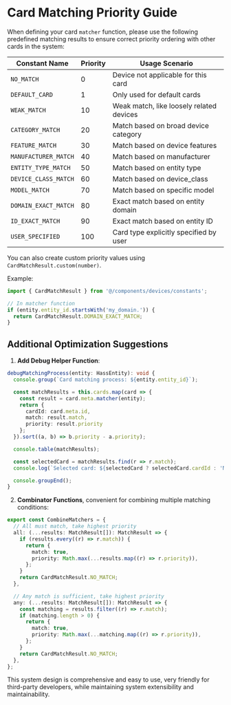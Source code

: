 # Card Matching Priority Guide

When defining your card `matcher` function, please use the following predefined matching results to ensure correct priority ordering with other cards in the system:

| Constant Name        | Priority | Usage Scenario                           |
| -------------------- | -------- | ---------------------------------------- |
| `NO_MATCH`           | 0        | Device not applicable for this card      |
| `DEFAULT_CARD`       | 1        | Only used for default cards              |
| `WEAK_MATCH`         | 10       | Weak match, like loosely related devices |
| `CATEGORY_MATCH`     | 20       | Match based on broad device category     |
| `FEATURE_MATCH`      | 30       | Match based on device features           |
| `MANUFACTURER_MATCH` | 40       | Match based on manufacturer              |
| `ENTITY_TYPE_MATCH`  | 50       | Match based on entity type               |
| `DEVICE_CLASS_MATCH` | 60       | Match based on device_class              |
| `MODEL_MATCH`        | 70       | Match based on specific model            |
| `DOMAIN_EXACT_MATCH` | 80       | Exact match based on entity domain       |
| `ID_EXACT_MATCH`     | 90       | Exact match based on entity ID           |
| `USER_SPECIFIED`     | 100      | Card type explicitly specified by user   |

You can also create custom priority values using `CardMatchResult.custom(number)`.

Example:

```javascript
import { CardMatchResult } from '@/components/devices/constants';

// In matcher function
if (entity.entity_id.startsWith('my_domain.')) {
  return CardMatchResult.DOMAIN_EXACT_MATCH;
}
```

## Additional Optimization Suggestions

1. **Add Debug Helper Function**:

```typescript:apps/frontend/src/components/devices/card-registry.ts
debugMatchingProcess(entity: HassEntity): void {
  console.group(`Card matching process: ${entity.entity_id}`);

  const matchResults = this.cards.map(card => {
    const result = card.meta.matcher(entity);
    return {
      cardId: card.meta.id,
      match: result.match,
      priority: result.priority
    };
  }).sort((a, b) => b.priority - a.priority);

  console.table(matchResults);

  const selectedCard = matchResults.find(r => r.match);
  console.log(`Selected card: ${selectedCard ? selectedCard.cardId : 'No matching card'}`);

  console.groupEnd();
}
```

2. **Combinator Functions**, convenient for combining multiple matching conditions:

```typescript
export const CombineMatchers = {
  // All must match, take highest priority
  all: (...results: MatchResult[]): MatchResult => {
    if (results.every((r) => r.match)) {
      return {
        match: true,
        priority: Math.max(...results.map((r) => r.priority)),
      };
    }
    return CardMatchResult.NO_MATCH;
  },

  // Any match is sufficient, take highest priority
  any: (...results: MatchResult[]): MatchResult => {
    const matching = results.filter((r) => r.match);
    if (matching.length > 0) {
      return {
        match: true,
        priority: Math.max(...matching.map((r) => r.priority)),
      };
    }
    return CardMatchResult.NO_MATCH;
  },
};
```

This system design is comprehensive and easy to use, very friendly for third-party developers, while maintaining system extensibility and maintainability.
